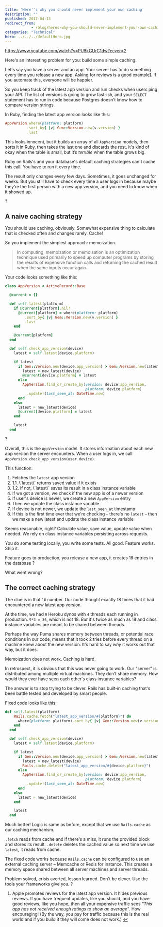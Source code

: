```yaml
---
title: 'Here''s why you should never implement your own caching'
description: ""
published: 2017-04-13
redirect_from: 
            - /blog/heres-why-you-should-never-implement-your-own-caching/swizec/7567
categories: "Technical"
hero: ../../../defaultHero.jpg
---
```


<https://www.youtube.com/watch?v=PU8kGUrC1dw?ecver=2>

Here's an interesting problem for you: build some simple caching.

Let's say you have a server and an app. Your server has to do something every time you release a new app. Asking for reviews is a good example[1](#fn1). If you automate this, everyone will be happier.

So you keep track of the latest app version and run checks when users ping your API. The list of versions is going to grow fast-ish, and your `SELECT` statement has to run in code because Postgres doesn't know how to compare version strings.

In Ruby, finding the latest app version looks like this:

```ruby
AppVersion.where(platform: platform)
          .sort_by{ |v| Gem::Version.new(v.version) }
          .last
```

This looks innocent, but it builds an array of all `AppVersion` models, then sorts it in Ruby, then takes the last one and discards the rest. It's kind of okay when the table is small, but it’s _terrible_ when the table grows big.

Ruby on Rails's and your database's default caching strategies can't cache this call. You have to run it every time.

The result only changes every few days. Sometimes, it goes unchanged for weeks. But you still have to check every time a user logs in because maybe they're the first person with a new app version, and you need to know when it showed up.

?

## A naive caching strategy

You should use caching, obviously. Somewhat expensive thing to calculate that is checked often and changes rarely. Cache!

So you implement the simplest approach: memoization.

> In computing, memoization or memoisation is an optimization technique used primarily to speed up computer programs by storing the results of expensive function calls and returning the cached result when the same inputs occur again.

Your code looks something like this:

```ruby
class AppVersion < ActiveRecord::Base

  @current = {}

  def self.latest(platform)
    if @current[platform].nil?
      @current[platform] = where(platform: platform)
         .sort_by{ |v| Gem::Version.new(v.version) }
         .last
    end

    @current[platform]
  end

  def self.check_app_version(device)
    latest = self.latest(device.platform)

    if latest
      if Gem::Version.new(device.app_version) > Gem::Version.new(latest.version)
        latest = new_latest(device)
        @current[device.platform] = latest
      else
        AppVersion.find_or_create_by(version: device.app_version,
                                     platform: device.platform)
          .update!(last_seen_at: DateTime.now)
      end
    else
      latest = new_latest(device)
      @current[device.platform] = latest
    end

    latest
  end
```

?

Overall, this is the `AppVersion` model. It stores information about each new app version the server encounters. When a user logs in, we call `AppVersion.check_app_version(user.device)`.

This function:

1.  Fetches the `latest` app version
2.  1.1. \\\`latest\\\` returns saved value if it exists
3.  1.2. if not, \\\`latest\\\` saves its result in a class instance variable
4.  If we got a version, we check if the new app is of a newer version
5.  If user's device is newer, we create a new `AppVersion` entry
6.  Then we update the class instance variable
7.  If device is not newer, we update the `last_seen_at` timestamp
8.  If this is the first time ever that we're checking – there's no `latest` – then we make a new latest and update the class instance variable

Seems reasonable, right? Calculate value, save value, update value when needed. We rely on class instance variables persisting across requests.

You do some testing locally, you write some tests. All good. Feature works. Ship it.

Feature goes to production, you release a new app, it creates 18 entries in the database ?

What went wrong?

## The correct caching strategy

The clue is in that `18` number. Our code thought exactly 18 times that it had encountered a new latest app version.

At the time, we had `9` Heroku dynos with `4` threads each running in production. `9*4 = 36`, which is not 18. _But_ it's twice as much as 18 and class instance variables are meant to be shared between threads.

Perhaps the way Puma shares memory between threads, or potential race conditions in our code, means that it took 2 tries before every thread on a machine knew about the new version. It's hard to say _why_ it works out that way, but it does.

Memoization does not work. Caching is hard.

In retrospect, it is obvious that this was never going to work. Our "server" is distributed among multiple virtual machines. They don't share memory. How would they ever have seen each other's class instance variables?

The answer is to stop trying to be clever. Rails has built-in caching that's been battle tested and developed by smart people.

Fixed code looks like this:

```ruby
def self.latest(platform)
    Rails.cache.fetch("latest_app_version/#{platform}") do
      where(platform: platform).sort_by{ |v| Gem::Version.new(v.version) }.last
    end
  end

  def self.check_app_version(device)
    latest = self.latest(device.platform)

    if latest
      if Gem::Version.new(device.app_version) > Gem::Version.new(latest.version)
        latest = new_latest(device)
        Rails.cache.delete("latest_app_version/#{device.platform}")
      else
        AppVersion.find_or_create_by(version: device.app_version,
                                     platform: device.platform)
          .update!(last_seen_at: DateTime.now)
      end
    else
      latest = new_latest(device)
    end

    latest
  end
```

Much better! Logic is same as before, except that we use `Rails.cache` as our caching mechanism.

`.fetch` reads from cache and if there's a miss, it runs the provided block and stores its result. `.delete` deletes the cached value so next time we use `latest`, it reads from cache.

The fixed code works because `Rails.cache` can be configured to use an external caching server – Memcache or Redis for instance. This creates a memory space shared between all server machines and server threads.

Problem solved, crisis averted, lesson learned. Don't be clever. Use the tools your frameworks give you. ?

1.  Apple promotes reviews for the latest app version. It hides previous reviews. If you have frequent updates, like you should, and you have good reviews, like you hope, then all your expensive traffic sees _"This app has not received enough ratings to show an average"_. How encouraging! (By the way, you pay for traffic because this is the real world and if you build it they will come does not work.) [↩](#ffn1)
